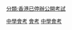 [[Category:香港考試|中學會考]]
[[Category:香港中學教育|會考]]
[[Category:香港考試及評核局|中學會考]]
[[分類:香港已停辦公開考試|分類:香港已停辦公開考試]]